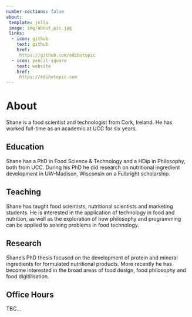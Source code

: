 ```yaml
---
number-sections: false
about:
 template: jolla
 image: img/about_pic.jpg
 links:
  - icon: github
    text: github
    href:
     https://github.com/edibotopic
  - icon: pencil-square
    text: website
    href:
     https://edibotopic.com
---
```


# About {.unnumbered}

Shane is a food scientist and technologist from Cork, Ireland.
He has worked full-time as an academic at UCC for six years.

## Education

Shane has a PhD in Food Science & Technology and
a HDip in Philosophy, both from UCC.
During his PhD he did research on nutritional ingredient
development in UW-Madison, Wisconsin on a Fulbright scholarship.

## Teaching

Shane has taught food scientists, nutritional scientists and 
marketing students. He is interested
in the application of technology in food and nutrition, as
well as the exploration of how philosophy and programming 
can be applied to solving problems in food technology.

## Research

Shane's PhD thesis focused on the development of protein and
mineral ingredients for formulated nutritional products. More
recently he has become interested in the broad areas of food 
design, food philosophy and food digitilisation.

## Office Hours

TBC...
